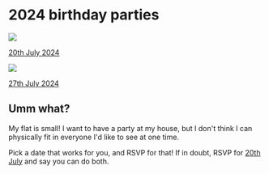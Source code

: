 # 2024 birthday parties

<div className="grid grid-cols-2 gap-4">
     <a className="shadow border hover:scale-105 transition-all" href="https://partiful.com/e/bxJErV9m0TD5TVlad20o">
        <img className="!my-0" src="https://res.cloudinary.com/partiful/image/upload/f_jpg,fl_lossy,c_limit,fl_progressive,w_920,q_auto/posters/Twentieth%20Birthday.jpg" />
        <p className="!mt-4 text-center">20th July 2024</p>
    </a>
    <a className="shadow border hover:scale-105 transition-all" href="https://partiful.com/e/J465uC0HWhVITy5xzmVe">
        <img className="!my-0" src="https://res.cloudinary.com/partiful/image/upload/f_jpg,fl_lossy,c_limit,fl_progressive,w_920,q_auto/posters/happy-27th-cocktail-cartoon.png" />
        <p className="!mt-4 text-center">27th July 2024</p>
    </a>
</div>

## Umm what?

My flat is small! I want to have a party at my house, but I don't think I can physically fit in everyone I'd like to see at one time.

Pick a date that works for you, and RSVP for that! If in doubt, RSVP for [20th July](https://partiful.com/e/bxJErV9m0TD5TVlad20o) and say you can do both.
